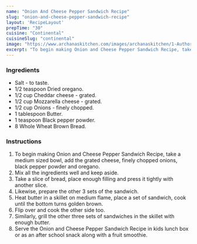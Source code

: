 ---
name: "Onion And Cheese Pepper Sandwich Recipe"
slug: "onion-and-cheese-pepper-sandwich-recipe"
layout: 'RecipeLayout'
prepTime: "30"
cuisine: "Continental"
cuisineSlug: "continental"
image: "https://www.archanaskitchen.com/images/archanaskitchen/1-Author/Nithya_Anantham/Onion_and_Cheese_Pepper_Sandwich_Recipe.jpg"
excerpt: "To begin making Onion and Cheese Pepper Sandwich Recipe, take a medium sized bowl, add the grated cheese, finely chopped onions, black pepper powder and oregano"
---

### Ingredients

- Salt - to taste.
- 1/2 teaspoon Dried oregano.
- 1/2 cup Cheddar cheese - grated.
- 1/2 cup Mozzarella cheese - grated.
- 1/2 cup Onions - finely chopped.
- 1 tablespoon Butter.
- 1 teaspoon Black pepper powder.
- 8 Whole Wheat Brown Bread.

### Instructions

1. To begin making Onion and Cheese Pepper Sandwich Recipe, take a medium sized bowl, add the grated cheese, finely chopped onions, black pepper powder and oregano.
1. Mix all the ingredients well and keep aside.
1. Take a slice of bread, place enough filling and press it tightly with another slice.
1. Likewise, prepare the other 3 sets of the sandwich.
1. Heat butter in a skillet on medium flame, place a set of sandwich, cook until the bottom turns golden brown.
1. Flip over and cook the other side too.
1. Similarly, grill the other three sets of sandwiches in the skillet with enough butter.
1. Serve the Onion and Cheese Pepper Sandwich Recipe in kids lunch box or as an after school snack along with a fruit smoothie.
